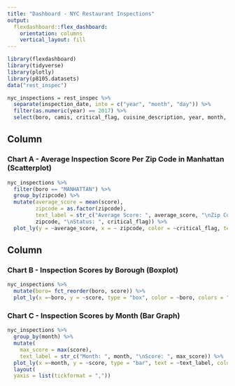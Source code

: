 ```yaml
---
title: "Dashboard - NYC Restaurant Inspections"
output: 
  flexdashboard::flex_dashboard:
    orientation: columns
    vertical_layout: fill
---
```


```r
library(flexdashboard)
library(tidyverse)
library(plotly)
library(p8105.datasets)
data("rest_inspec")
```

```r
nyc_inspections = rest_inspec %>%
  separate(inspection_date, into = c("year", "month", "day")) %>% 
  filter(as.numeric(year) == 2017) %>% 
  select(boro, camis, critical_flag, cuisine_description, year, month, score, zipcode) %>% drop_na()
```



Column {data-width=650}
-----------------------------------------------------------------------

### Chart A - Average Inspection Score Per Zip Code in Manhattan (Scatterplot)

```r
nyc_inspections %>% 
  filter(boro == "MANHATTAN") %>% 
  group_by(zipcode) %>% 
  mutate(average_score = mean(score),
         zipcode = as.factor(zipcode),
         text_label = str_c("Average Score: ", average_score, "\nZip Code: ",
         zipcode, "\nStatus: ", critical_flag)) %>% 
  plot_ly(y = ~average_score, x = ~ zipcode, color = ~critical_flag, text = ~text_label, type = "scatter", mode = "markers")

```

Column {data-width=350}
-----------------------------------------------------------------------

### Chart B - Inspection Scores by Borough (Boxplot)

```r
nyc_inspections %>% 
  mutate(boro= fct_reorder(boro, score)) %>%
  plot_ly(x =~boro, y = ~score, type = "box", color = ~boro, colors = "viridis")
```

### Chart C - Inspection Scores by Month (Bar Graph)

```r
nyc_inspections %>% 
  group_by(month) %>% 
  mutate(
    max_score = max(score),
    text_label = str_c("Month: ", month, "\nScore: ", max_score)) %>%
  plot_ly(x =~month, y = ~score, type = "bar", text = ~text_label, color = ~month, colors = "viridis") %>% 
  layout(
  yaxis = list(tickformat = ","))
```

